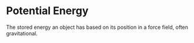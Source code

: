 # Potential Energy

The stored energy an object has based on its position in a force field, often gravitational.